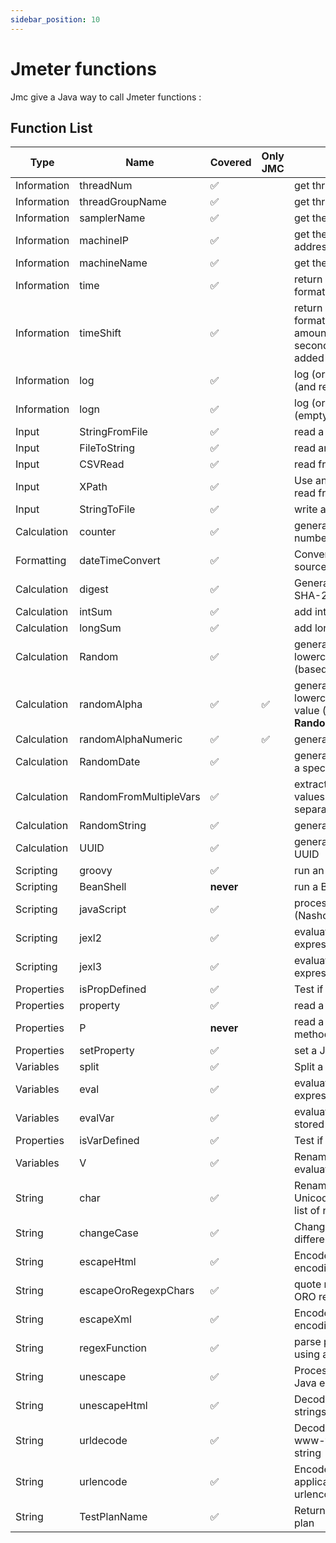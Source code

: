 ```yaml
---
sidebar_position: 10
---
```


# Jmeter functions

Jmc give a Java way to call Jmeter functions :

## Function List

| Type        | Name                   | Covered   | Only JMC | Description                                                                                    |
| ----------- | ---------------------- | --------- | -------- | ---------------------------------------------------------------------------------------------- |
| Information | threadNum              | ✅        |          | get thread number                                                                              |
| Information | threadGroupName        | ✅        |          | get thread group name                                                                          |
| Information | samplerName            | ✅        |          | get the sampler name (label)                                                                   |
| Information | machineIP              | ✅        |          | get the local machine IP address                                                               |
| Information | machineName            | ✅        |          | get the local machine name                                                                     |
| Information | time                   | ✅        |          | return current time in various formats                                                         |
| Information | timeShift              | ✅        |          | return a date in various formats with the specified amount of seconds/minutes/hours/days added |
| Information | log                    | ✅        |          | log (or display) a message (and return the value)                                              |
| Information | logn                   | ✅        |          | log (or display) a message (empty return value)                                                |
| Input       | StringFromFile         | ✅        |          | read a line from a file                                                                        |
| Input       | FileToString           | ✅        |          | read an entire file                                                                            |
| Input       | CSVRead                | ✅        |          | read from CSV delimited file                                                                   |
| Input       | XPath                  | ✅        |          | Use an XPath expression to read from a file                                                    |
| Input       | StringToFile           | ✅        |          | write a string to a file                                                                       |
| Calculation | counter                | ✅        |          | generate an incrementing number                                                                |
| Formatting  | dateTimeConvert        | ✅        |          | Convert a date or time from source to target format                                            |
| Calculation | digest                 | ✅        |          | Generate a digest (SHA-1, SHA-256, MD5...)                                                     |
| Calculation | intSum                 | ✅        |          | add int numbers                                                                                |
| Calculation | longSum                | ✅        |          | add long numbers                                                                               |
| Calculation | Random                 | ✅        |          | generate a random lowercase alpha value (based on **RandomString** )                           |
| Calculation | randomAlpha            | ✅        | ✅       | generate a random lowercase alpha numeric value (based on **RandomString** )                   |
| Calculation | randomAlphaNumeric     | ✅        | ✅       | generate a random number                                                                       |
| Calculation | RandomDate             | ✅        |          | generate random date within a specific date range                                              |
| Calculation | RandomFromMultipleVars | ✅        |          | extracts an element from the values of a set of Variables separated by \|                      |
| Calculation | RandomString           | ✅        |          | generate a random string                                                                       |
| Calculation | UUID                   | ✅        |          | generate a random type 4 UUID                                                                  |
| Scripting   | groovy                 | ✅        |          | run an Apache Groovy script                                                                    |
| Scripting   | BeanShell              | **never** |          | run a BeanShell script                                                                         |
| Scripting   | javaScript             | ✅        |          | process JavaScript (Nashorn)                                                                   |
| Scripting   | jexl2                  | ✅        |          | evaluate a Commons Jexl2 expression                                                            |
| Scripting   | jexl3                  | ✅        |          | evaluate a Commons Jexl3 expression                                                            |
| Properties  | isPropDefined          | ✅        |          | Test if a property exists                                                                      |
| Properties  | property               | ✅        |          | read a property                                                                                |
| Properties  | P                      | **never** |          | read a property (shorthand method)                                                             |
| Properties  | setProperty            | ✅        |          | set a JMeter property                                                                          |
| Variables   | split                  | ✅        |          | Split a string into Variables                                                                  |
| Variables   | eval                   | ✅        |          | evaluate a variable expression                                                                 |
| Variables   | evalVar                | ✅        |          | evaluate an expression stored in a variable                                                    |
| Properties  | isVarDefined           | ✅        |          | Test if a variable exists                                                                      |
| Variables   | V                      | ✅        |          | Rename to **variableValue** evaluate a variable name                                           |
| String      | char                   | ✅        |          | Rename to **chars** ,generate Unicode char values from a list of numbers                       |
| String      | changeCase             | ✅        |          | Change case following different modes                                                          |
| String      | escapeHtml             | ✅        |          | Encode strings using HTML encoding                                                             |
| String      | escapeOroRegexpChars   | ✅        |          | quote meta chars used by ORO regular expression                                                |
| String      | escapeXml              | ✅        |          | Encode strings using XMl encoding                                                              |
| String      | regexFunction          | ✅        |          | parse previous response using a regular expression                                             |
| String      | unescape               | ✅        |          | Process strings containing Java escapes (e.g. \n & \t)                                         |
| String      | unescapeHtml           | ✅        |          | Decode HTML-encoded strings                                                                    |
| String      | urldecode              | ✅        |          | Decode a application/x-www-form-urlencoded string                                              |
| String      | urlencode              | ✅        |          | Encode a string to a application/x-www-form-urlencoded string                                  |
| String      | TestPlanName           | ✅        |          | Return name of current test plan                                                               |
